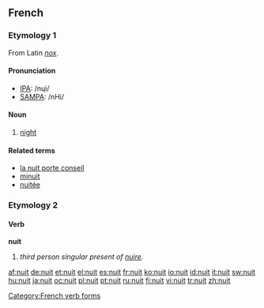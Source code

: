 ==French==
{{romance cognates|la=[[nox]]|ca=[[nit#Catalan|nit]]|es=[[noche]]|fr=[[nuit]]|gl=[[noite#Galician|noite]]|it=[[notte#Italian|notte]]|pt=[[noite#Portuguese|noite]]|rm=[[notg]]|ro=[[noapte]]|sc=[[notte#Sardinian|notte]]|scn=[[notti]]}}

===Etymology 1===
From Latin ''[[nox]]''.

====Pronunciation====
*[[w:IPA|IPA]]: /nɥi/
*[[w:SAMPA|SAMPA]]: /nHi/

====Noun====
{{fr-noun|f}}

# [[night]]

====Related terms====
*[[la nuit porte conseil]]
*[[minuit]]
*[[nuitée]]

===Etymology 2===

====Verb====
'''nuit'''

# ''third person singular present of [[nuire]].''

[[Category:French verb forms]]

[[af:nuit]]
[[de:nuit]]
[[et:nuit]]
[[el:nuit]]
[[es:nuit]]
[[fr:nuit]]
[[ko:nuit]]
[[io:nuit]]
[[id:nuit]]
[[it:nuit]]
[[sw:nuit]]
[[hu:nuit]]
[[ja:nuit]]
[[oc:nuit]]
[[pl:nuit]]
[[pt:nuit]]
[[ru:nuit]]
[[fi:nuit]]
[[vi:nuit]]
[[tr:nuit]]
[[zh:nuit]]